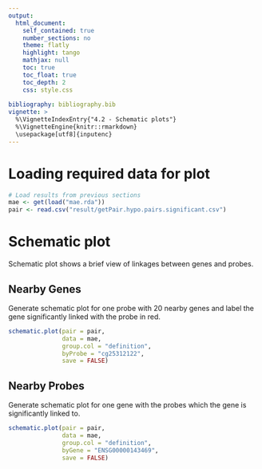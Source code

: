 ```yaml
---
output: 
  html_document:
    self_contained: true
    number_sections: no
    theme: flatly
    highlight: tango
    mathjax: null
    toc: true
    toc_float: true
    toc_depth: 2
    css: style.css
  
bibliography: bibliography.bib    
vignette: >
  %\VignetteIndexEntry{"4.2 - Schematic plots"}
  %\VignetteEngine{knitr::rmarkdown}
  \usepackage[utf8]{inputenc}
---
```



# Loading required data for plot
```r
# Load results from previous sections
mae <- get(load("mae.rda"))
pair <- read.csv("result/getPair.hypo.pairs.significant.csv")
```

# Schematic plot
Schematic plot shows a brief view of linkages between genes and probes.

## Nearby Genes
Generate schematic plot for one probe with 20 nearby genes and label  the gene significantly linked with the probe in red. 

```r
schematic.plot(pair = pair, 
               data = mae,
               group.col = "definition",
               byProbe = "cg25312122",
               save = FALSE)
```

## Nearby Probes
Generate schematic plot for one gene with the probes which the gene is significantly 
linked to.

```r
schematic.plot(pair = pair, 
               data = mae,   
               group.col = "definition", 
               byGene = "ENSG00000143469", 
               save = FALSE)
```
